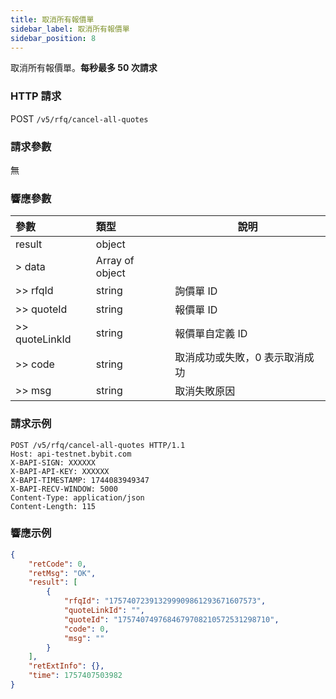 ```yaml
---
title: 取消所有報價單
sidebar_label: 取消所有報價單
sidebar_position: 8
---
```

取消所有報價單。**每秒最多 50 次請求**

### HTTP 請求
POST `/v5/rfq/cancel-all-quotes`

### 請求參數
無

### 響應參數
| 參數 | 類型 | 說明 |
|:----- |:-----|----- |
|result |object ||
|> data |Array of object ||
|>> rfqId |string |詢價單 ID |
|>> quoteId |string |報價單 ID |
|>> quoteLinkId |string |報價單自定義 ID |
|>> code |string |取消成功或失敗，0 表示取消成功 |
|>> msg |string |取消失敗原因 |

### 請求示例

```http
POST /v5/rfq/cancel-all-quotes HTTP/1.1
Host: api-testnet.bybit.com
X-BAPI-SIGN: XXXXXX
X-BAPI-API-KEY: XXXXXX
X-BAPI-TIMESTAMP: 1744083949347
X-BAPI-RECV-WINDOW: 5000
Content-Type: application/json
Content-Length: 115

```

### 響應示例

```json
{
    "retCode": 0,
    "retMsg": "OK",
    "result": [
        {
            "rfqId": "175740723913299909861293671607573",
            "quoteLinkId": "",
            "quoteId": "1757407497684679708210572531298710",
            "code": 0,
            "msg": ""
        }
    ],
    "retExtInfo": {},
    "time": 1757407503982
}
```
